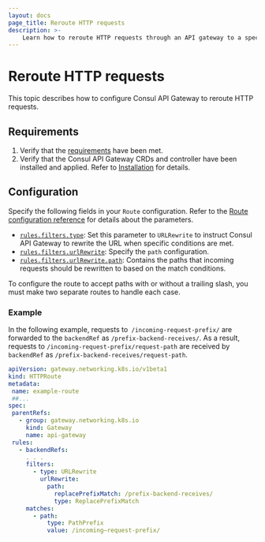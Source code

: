 ```yaml
---
layout: docs
page_title: Reroute HTTP requests
description: >-
    Learn how to reroute HTTP requests through an API gateway to a specific path in Kubernetes.
---
```


# Reroute HTTP requests

This topic describes how to configure Consul API Gateway to reroute HTTP requests.

## Requirements

1. Verify that the [requirements](/consul/docs/north-south/api-gateway/k8s/tech-specs) have been met.
1. Verify that the Consul API Gateway CRDs and controller have been installed and applied. Refer to [Installation](/consul/docs/north-south/api-gateway/k8s/enable) for details.

## Configuration

Specify the following fields in your `Route` configuration. Refer to the [Route configuration reference](/consul/docs/reference/k8s/api-gateway/routes) for details about the parameters.

- [`rules.filters.type`](/consul/docs/connect/gateways/api-gateway/configuration/routes#rules-filters-type): Set this parameter to `URLRewrite` to instruct Consul API Gateway to rewrite the URL when specific conditions are met. 
- [`rules.filters.urlRewrite`](/consul/docs/connect/gateways/api-gateway/configuration/routes#rules-filters-urlrewrite): Specify the `path` configuration.
- [`rules.filters.urlRewrite.path`](/consul/docs/connect/gateways/api-gateway/configuration/routes#rules-filters-urlrewrite-path): Contains the paths that incoming requests should be rewritten to based on the match conditions.  

To configure the route to accept paths with or without a trailing slash, you must make two separate routes to handle each case.

### Example

In the following example, requests to` /incoming-request-prefix/` are forwarded to the `backendRef` as `/prefix-backend-receives/`. As a result, requests to `/incoming-request-prefix/request-path` are received by `backendRef` as `/prefix-backend-receives/request-path`.

<CodeBlockConfig filename="route.yaml">

```yaml hideClipboard
apiVersion: gateway.networking.k8s.io/v1beta1
kind: HTTPRoute
metadata:
 name: example-route
 ##...
spec:
 parentRefs:
   - group: gateway.networking.k8s.io
     kind: Gateway
     name: api-gateway
 rules:
   - backendRefs:
     . . .
     filters:
       - type: URLRewrite
         urlRewrite:
           path:
             replacePrefixMatch: /prefix-backend-receives/
             type: ReplacePrefixMatch
     matches:
       - path:
           type: PathPrefix
           value: /incoming–request-prefix/
```
</CodeBlockConfig>